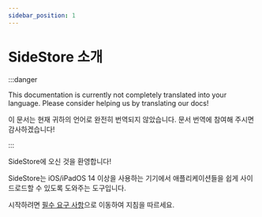 ```yaml
---
sidebar_position: 1
---
```


# SideStore 소개

:::danger

This documentation is currently not completely translated into your language. Please consider helping us by translating our docs!

이 문서는 현재 귀하의 언어로 완전히 번역되지 않았습니다. 문서 번역에 참여해 주시면 감사하겠습니다!

:::


SideStore에 오신 것을 환영합니다!

SideStore는 iOS/iPadOS 14 이상을 사용하는 기기에서 애플리케이션들을 쉽게 사이드로드할 수 있도록 도와주는 도구입니다.

시작하려면 [필수 요구 사항](installation/prerequisites.mdx)으로 이동하여 지침을 따르세요.